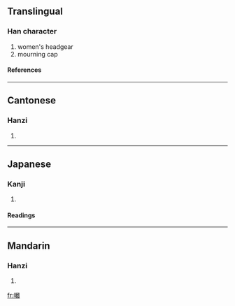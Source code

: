 {{see|帼}}

==Translingual==
===Han character===
{{Han char|rn=50|rad=巾|as=11|sn=14|four=4620<sub>0</sub>|canj=中月田戈一 (LBWIM)}}
# women's headgear
# mourning cap
====References====
{{Han ref|kx=0336.050|dkj=09057|dj=0643.060|hdz=10752.050|uh=5E57|ud=24151|bh=B9F6|bd=47606}}
----
==Cantonese==
===Hanzi===
{{yue-hanzi|jyut=|y=gwok3}}
# {{defn|Cantonese}}
----
==Japanese==
===Kanji===
{{ja-kanji|grade=|rs=巾11}}
# {{defn|Japanese}} 
====Readings====
{{ja-readings|on=[[かく]] (kaku)|kun=[[かみかざり]] (kamikazari)}}
----
==Mandarin==
===Hanzi===
{{cmn-hanzi|sim=帼|pin=[[guó]] ([[guo2]])|wg=kuo<sup>2</sup>}}
# {{defn|Mandarin}}

[[fr:幗]]